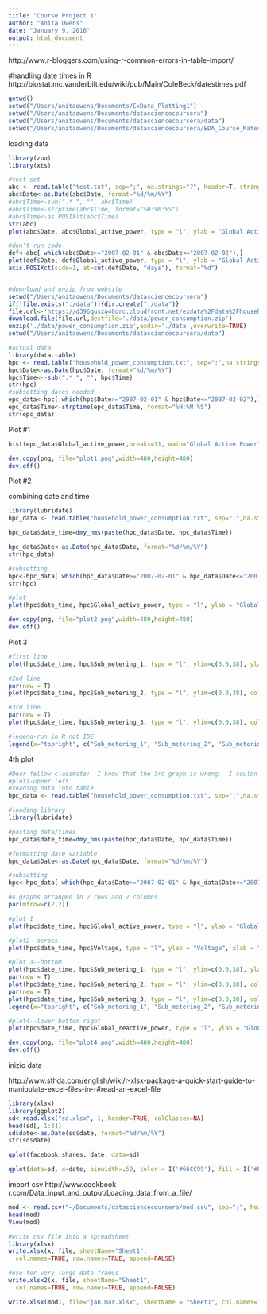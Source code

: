 ```yaml
---
title: "Course Project 1"
author: "Anita Owens"
date: "January 9, 2016"
output: html_document
---
```


http://www.r-bloggers.com/using-r-common-errors-in-table-import/

#handling date times in R
http://biostat.mc.vanderbilt.edu/wiki/pub/Main/ColeBeck/datestimes.pdf

```r
getwd()
setwd("/Users/anitaowens/Documents/ExData_Plotting1")
setwd("/Users/anitaowens/Documents/datasciencecoursera")
setwd("/Users/anitaowens/Documents/datasciencecoursera/data")
setwd("/Users/anitaowens/Documents/datasciencecoursera/EDA_Course_Materials")
```

loading data
```r
library(zoo)
library(xts)

#test set
abc <- read.table("test.txt", sep=";", na.strings="?", header=T, stringsAsFactors=FALSE)
abc$Date<-as.Date(abc$Date, format="%d/%m/%Y")
#abc$Time<-sub(".* ", "", abc$Time)
#abc$Time<-strptime(abc$Time, format="%H:%M:%S")
#abc$Time<-as.POSIXlt(abc$Time)
str(abc)
plot(abc$Date, abc$Global_active_power, type = "l", ylab = "Global Active Power (kilowatts)", xlab = " ")

#don't run code
def<-abc[ which(abc$Date>="2007-02-01" & abc$Date<="2007-02-02"),]
plot(def$Date, def$Global_active_power, type = "l", ylab = "Global Active Power (kilowatts)", xlab = " ")
axis.POSIXct(side=1, at=cut(def$Date, "days"), format="%d")


#download and unzip from website
setwd("/Users/anitaowens/Documents/datasciencecoursera")
if(!file.exists("./data")){dir.create("./data")}
file.url<-'https://d396qusza40orc.cloudfront.net/exdata%2Fdata%2Fhousehold_power_consumption.zip'
download.file(file.url,destfile='./data/power_consumption.zip')
unzip('./data/power_consumption.zip',exdir='./data',overwrite=TRUE)
setwd("/Users/anitaowens/Documents/datasciencecoursera/data")

#actual data
library(data.table)
hpc <- read.table("household_power_consumption.txt", sep=";",na.strings="?", header=T,  stringsAsFactors=FALSE)
hpc$Date<-as.Date(hpc$Date, format="%d/%m/%Y")
hpc$Time<--sub(".* ", "", hpc$Time)
str(hpc)
#subsetting dates needed
epc_data<-hpc[ which(hpc$Date>="2007-02-01" & hpc$Date<="2007-02-02"),]
epc_data$Time<-strptime(epc_data$Time, format="%H:%M:%S")
str(epc_data)
```
Plot #1

```r
hist(epc_data$Global_active_power,breaks=11, main="Global Active Power", col="red",  xlab="Global Active Power (kilowatts)")

dev.copy(png, file="plot1.png",width=480,height=480)
dev.off()

```
Plot #2
 
combining date and time
```r
library(lubridate)
hpc_data <- read.table("household_power_consumption.txt", sep=";",na.strings="?", header=T,  stringsAsFactors=FALSE)

hpc_data$date_time=dmy_hms(paste(hpc_data$Date, hpc_data$Time))

hpc_data$Date<-as.Date(hpc_data$Date, format="%d/%m/%Y")
str(hpc_data)

#subsetting
hpc<-hpc_data[ which(hpc_data$Date>="2007-02-01" & hpc_data$Date<="2007-02-02"),]
str(hpc)

#plot
plot(hpc$date_time, hpc$Global_active_power, type = "l", ylab = "Global Active Power (kilowatts)", xlab = " ")

dev.copy(png, file="plot2.png",width=480,height=480)
dev.off()
```
Plot 3
```r
#first line
plot(hpc$date_time, hpc$Sub_metering_1, type = "l", ylim=c(0.0,38), ylab = "Energy Submetering", xlab = " ")

#2nd line
par(new = T)
plot(hpc$date_time, hpc$Sub_metering_2, type = "l", ylim=c(0.0,38), col="red", axes = T, xlab=" ", ylab = "")

#3rd line
par(new = T)
plot(hpc$date_time, hpc$Sub_metering_3, type = "l", ylim=c(0.0,38), col="blue", axes = T, xlab=" ", ylab = " ")

#legend-run in R not IDE
legend(x="topright", c("Sub_metering_1", "Sub_metering_2", "Sub_metering_3"), lty = c(1,1,1), lwd = c(1.5,1.5,1.5), col = c("black", "red", "blue"))

```

4th plot
```r
#Dear fellow classmate:  I know that the 3rd graph is wrong.  I couldn't get it to work and I ran out of time so I understand that I will lose points for plot 4.
#plot1-upper left
#reading data into table
hpc_data <- read.table("household_power_consumption.txt", sep=";",na.strings="?", header=T,  stringsAsFactors=FALSE)

#loading library
library(lubridate)

#pasting date/times
hpc_data$date_time=dmy_hms(paste(hpc_data$Date, hpc_data$Time))

#formatting date variable
hpc_data$Date<-as.Date(hpc_data$Date, format="%d/%m/%Y")

#subsetting
hpc<-hpc_data[ which(hpc_data$Date>="2007-02-01" & hpc_data$Date<="2007-02-02"),]

#4 graphs arranged in 2 rows and 2 columns
par(mfrow=c(2,2))

#plot 1
plot(hpc$date_time, hpc$Global_active_power, type = "l", ylab = "Global Active Power", xlab = " ")

#plot2--across
plot(hpc$date_time, hpc$Voltage, type = "l", ylab = "Voltage", xlab = "datetime")

#plot 3--bottom
plot(hpc$date_time, hpc$Sub_metering_1, type = "l", ylim=c(0.0,38), ylab = "Energy Sub metering", xlab = " ")
par(new = T)
plot(hpc$date_time, hpc$Sub_metering_2, type = "l", ylim=c(0.0,38), col="red", axes = T, xlab=" ", ylab = "")
par(new = T)
plot(hpc$date_time, hpc$Sub_metering_3, type = "l", ylim=c(0.0,38), col="blue", axes = T, xlab=" ", ylab = " ")
legend(x="topright", c("Sub_metering_1", "Sub_metering_2", "Sub_metering_3"), lty = c(1,1,1), lwd = c(1.5,1.5,1.5), col = c("black", "red", "blue"))

#plot4--lower bottom right
plot(hpc$date_time, hpc$Global_reactive_power, type = "l", ylab = "Global_reactive_power", xlab = "datetime")

dev.copy(png, file="plot4.png",width=480,height=480)
dev.off()
```
inizio data

http://www.sthda.com/english/wiki/r-xlsx-package-a-quick-start-guide-to-manipulate-excel-files-in-r#read-an-excel-file
```r
library(xlsx)
library(ggplot2)
sd<-read.xlsx("sd.xlsx", 1, header=TRUE, colClasses=NA)
head(sd[, 1:3])
sd$date<-as.Date(sd$date, format="%d/%m/%Y")
str(sd$date)

qplot(facebook.shares, date, data=sd)

qplot(data=sd, x=date, binwidth=.50, color = I('#66CC99'), fill = I('#F79420'))

```

import csv
http://www.cookbook-r.com/Data_input_and_output/Loading_data_from_a_file/
```r
mod <- read.csv("~/Documents/datasciencecoursera/mod.csv", sep=";", header=TRUE)
head(mod)
View(mod)

#write csv file into a spreadsheet
library(xlsx)
write.xlsx(x, file, sheetName="Sheet1", 
  col.names=TRUE, row.names=TRUE, append=FALSE)

#use for very large data frames
write.xlsx2(x, file, sheetName="Sheet1",
  col.names=TRUE, row.names=TRUE, append=FALSE)

write.xlsx(mod1, file="jan.mar.xlsx", sheetName = "Sheet1", col.names=TRUE, row.names=TRUE, append=FALSE)
```

